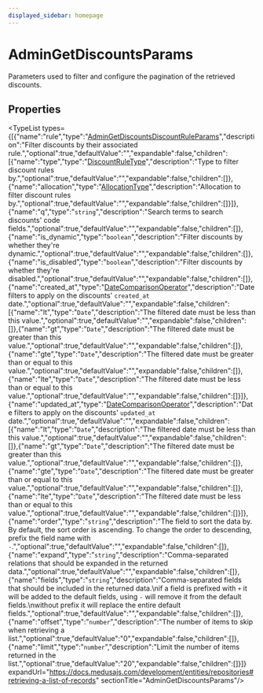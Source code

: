 ```yaml
---
displayed_sidebar: homepage
---
```



# AdminGetDiscountsParams

Parameters used to filter and configure the pagination of the retrieved discounts.

## Properties

<TypeList types={[{"name":"rule","type":"[AdminGetDiscountsDiscountRuleParams](medusa.AdminGetDiscountsDiscountRuleParams.mdx)","description":"Filter discounts by their associated rule.","optional":true,"defaultValue":"","expandable":false,"children":[{"name":"type","type":"[DiscountRuleType](../../entities/enums/entities.DiscountRuleType.mdx)","description":"Type to filter discount rules by.","optional":true,"defaultValue":"","expandable":false,"children":[]},{"name":"allocation","type":"[AllocationType](../../entities/enums/entities.AllocationType.mdx)","description":"Allocation to filter discount rules by.","optional":true,"defaultValue":"","expandable":false,"children":[]}]},{"name":"q","type":"`string`","description":"Search terms to search discounts' code fields.","optional":true,"defaultValue":"","expandable":false,"children":[]},{"name":"is_dynamic","type":"`boolean`","description":"Filter discounts by whether they're dynamic.","optional":true,"defaultValue":"","expandable":false,"children":[]},{"name":"is_disabled","type":"`boolean`","description":"Filter discounts by whether they're disabled.","optional":true,"defaultValue":"","expandable":false,"children":[]},{"name":"created_at","type":"[DateComparisonOperator](medusa.DateComparisonOperator.mdx)","description":"Date filters to apply on the discounts' `created_at` date.","optional":true,"defaultValue":"","expandable":false,"children":[{"name":"lt","type":"`Date`","description":"The filtered date must be less than this value.","optional":true,"defaultValue":"","expandable":false,"children":[]},{"name":"gt","type":"`Date`","description":"The filtered date must be greater than this value.","optional":true,"defaultValue":"","expandable":false,"children":[]},{"name":"gte","type":"`Date`","description":"The filtered date must be greater than or equal to this value.","optional":true,"defaultValue":"","expandable":false,"children":[]},{"name":"lte","type":"`Date`","description":"The filtered date must be less than or equal to this value.","optional":true,"defaultValue":"","expandable":false,"children":[]}]},{"name":"updated_at","type":"[DateComparisonOperator](medusa.DateComparisonOperator.mdx)","description":"Date filters to apply on the discounts' `updated_at` date.","optional":true,"defaultValue":"","expandable":false,"children":[{"name":"lt","type":"`Date`","description":"The filtered date must be less than this value.","optional":true,"defaultValue":"","expandable":false,"children":[]},{"name":"gt","type":"`Date`","description":"The filtered date must be greater than this value.","optional":true,"defaultValue":"","expandable":false,"children":[]},{"name":"gte","type":"`Date`","description":"The filtered date must be greater than or equal to this value.","optional":true,"defaultValue":"","expandable":false,"children":[]},{"name":"lte","type":"`Date`","description":"The filtered date must be less than or equal to this value.","optional":true,"defaultValue":"","expandable":false,"children":[]}]},{"name":"order","type":"`string`","description":"The field to sort the data by. By default, the sort order is ascending. To change the order to descending, prefix the field name with `-`.","optional":true,"defaultValue":"","expandable":false,"children":[]},{"name":"expand","type":"`string`","description":"Comma-separated relations that should be expanded in the returned data.","optional":true,"defaultValue":"","expandable":false,"children":[]},{"name":"fields","type":"`string`","description":"Comma-separated fields that should be included in the returned data.\nif a field is prefixed with `+` it will be added to the default fields, using `-` will remove it from the default fields.\nwithout prefix it will replace the entire default fields.","optional":true,"defaultValue":"","expandable":false,"children":[]},{"name":"offset","type":"`number`","description":"The number of items to skip when retrieving a list.","optional":true,"defaultValue":"0","expandable":false,"children":[]},{"name":"limit","type":"`number`","description":"Limit the number of items returned in the list.","optional":true,"defaultValue":"20","expandable":false,"children":[]}]} expandUrl="https://docs.medusajs.com/development/entities/repositories#retrieving-a-list-of-records" sectionTitle="AdminGetDiscountsParams"/>
